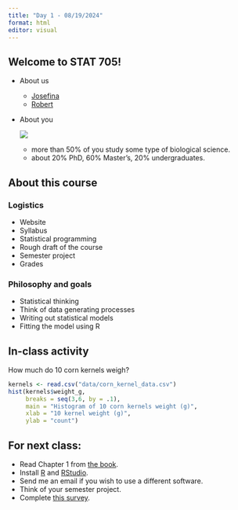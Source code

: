 ```yaml
---
title: "Day 1 - 08/19/2024"
format: html
editor: visual
---
```


## Welcome to STAT 705!

-   About us

    -   [Josefina](https://jlacasa.github.io/)
    -   [Robert](https://sites.google.com/view/rmshollksu/home)

-   About you

    ![](misc_plots/students_fall2024.png)

    -   more than 50% of you study some type of biological science.
    -   about 20% PhD, 60% Master's, 20% undergraduates.

## About this course

### Logistics

-   Website
-   Syllabus
-   Statistical programming
-   Rough draft of the course
-   Semester project
-   Grades

### Philosophy and goals

-   Statistical thinking
-   Think of data generating processes
-   Writing out statistical models
-   Fitting the model using R

## In-class activity

How much do 10 corn kernels weigh?

```r
kernels <- read.csv("data/corn_kernel_data.csv")
hist(kernels$weight_g,
     breaks = seq(3,6, by = .1), 
     main = "Histogram of 10 corn kernels weight (g)", 
     xlab = "10 kernel weight (g)", 
     ylab = "count")
```

## For next class:

-   Read Chapter 1 from [the book](https://www.amazon.com/Linear-Models-Chapman-Statistical-Science/dp/1439887330).
-   Install [R](https://cran.r-project.org/) and [RStudio](https://posit.co/download/rstudio-desktop/).
-   Send me an email if you wish to use a different software.
-   Think of your semester project.
-   Complete [this survey](https://docs.google.com/forms/d/e/1FAIpQLSc65j67J344gpDt9NByylEJmQTuFi8uoO1XTpMORrp5OWPWMw/viewform?usp=pp_url).\

